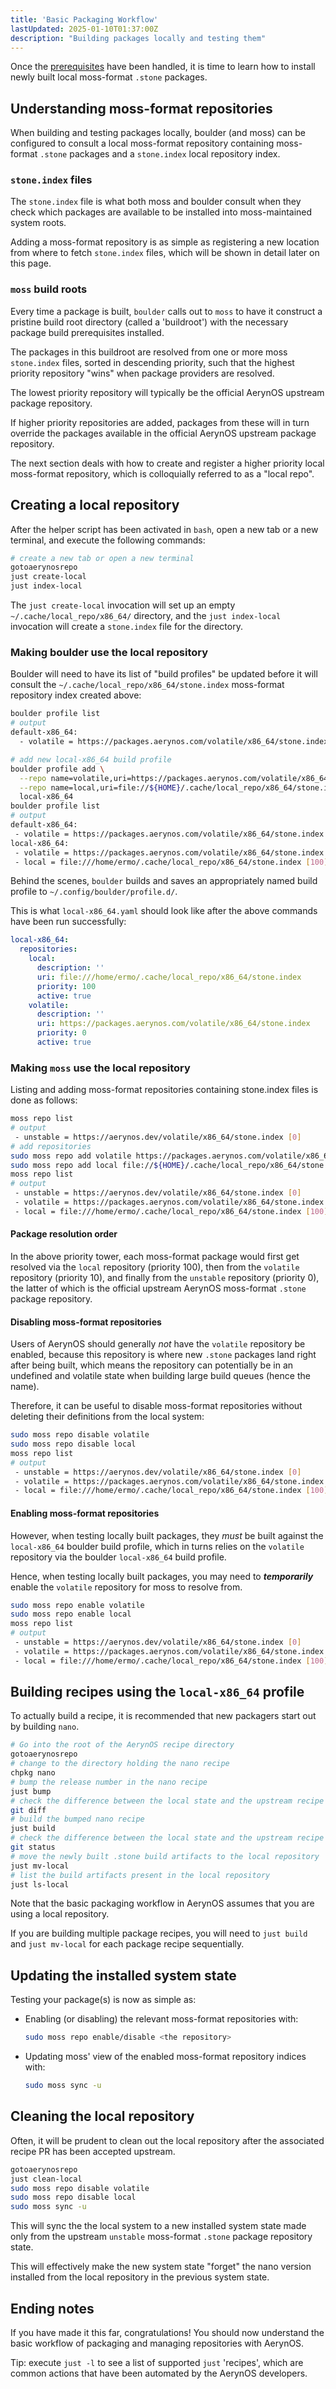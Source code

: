```yaml
---
title: 'Basic Packaging Workflow'
lastUpdated: 2025-01-10T01:37:00Z
description: "Building packages locally and testing them"
---
```


Once the [prerequisites](../prerequisites) have been handled, it is time to learn how to install
newly built local moss-format `.stone` packages.


## Understanding moss-format repositories

When building and testing packages locally, boulder (and moss) can be configured to consult a local
moss-format repository containing moss-format `.stone` packages and a `stone.index` local repository
index.

### `stone.index` files

The `stone.index` file is what both moss and boulder consult when they check which packages are
available to be installed into moss-maintained system roots.

Adding a moss-format repository is as simple as registering a new location from where to fetch
`stone.index` files, which will be shown in detail later on this page.

### `moss` build roots

Every time a package is built, `boulder` calls out to `moss` to have it construct a pristine build root
directory (called a 'buildroot') with the necessary package build prerequisites installed.

The packages in this buildroot are resolved from one or more moss `stone.index` files, sorted in
descending priority, such that the highest priority repository "wins" when package providers are
resolved.

The lowest priority repository will typically be the official AerynOS upstream package
repository.

If higher priority repositories are added, packages from these will in turn override the packages
available in the official AerynOS upstream package repository.

The next section deals with how to create and register a higher priority local moss-format
repository, which is colloquially referred to as a "local repo".


## Creating a local repository

After the helper script has been activated in `bash`, open a new tab or a new terminal, and execute
the following commands:

```bash
# create a new tab or open a new terminal
gotoaerynosrepo
just create-local
just index-local
```

The `just create-local` invocation will set up an empty `~/.cache/local_repo/x86_64/` directory,
and the `just index-local` invocation will create a `stone.index` file for the directory.


### Making boulder use the local repository

Boulder will need to have its list of "build profiles" be updated before it will consult the
`~/.cache/local_repo/x86_64/stone.index` moss-format repository index created above:

```bash
boulder profile list
# output
default-x86_64:
  - volatile = https://packages.aerynos.com/volatile/x86_64/stone.index [0]

# add new local-x86_64 build profile
boulder profile add \
  --repo name=volatile,uri=https://packages.aerynos.com/volatile/x86_64/stone.index,priority=0 \
  --repo name=local,uri=file://${HOME}/.cache/local_repo/x86_64/stone.index,priority=100 \
  local-x86_64
boulder profile list
# output
default-x86_64:
 - volatile = https://packages.aerynos.com/volatile/x86_64/stone.index [0]
local-x86_64:
 - volatile = https://packages.aerynos.com/volatile/x86_64/stone.index [0]
 - local = file:///home/ermo/.cache/local_repo/x86_64/stone.index [100]
```

Behind the scenes, `boulder` builds and saves an appropriately named build profile to `~/.config/boulder/profile.d/`.

This is what `local-x86_64.yaml` should look like after the above commands have been run successfully:

```yaml
local-x86_64:
  repositories:
    local:
      description: ''
      uri: file:///home/ermo/.cache/local_repo/x86_64/stone.index
      priority: 100
      active: true
    volatile:
      description: ''
      uri: https://packages.aerynos.com/volatile/x86_64/stone.index
      priority: 0
      active: true
```


### Making `moss` use the local repository

Listing and adding moss-format repositories containing stone.index files is done as follows:


```bash
moss repo list
# output
 - unstable = https://aerynos.dev/volatile/x86_64/stone.index [0]
# add repositories
sudo moss repo add volatile https://packages.aerynos.com/volatile/x86_64/stone.index -p 10
sudo moss repo add local file://${HOME}/.cache/local_repo/x86_64/stone.index -p 100
moss repo list
# output
 - unstable = https://aerynos.dev/volatile/x86_64/stone.index [0]
 - volatile = https://packages.aerynos.com/volatile/x86_64/stone.index [10]
 - local = file:///home/ermo/.cache/local_repo/x86_64/stone.index [100]
```


#### Package resolution order

In the above priority tower, each moss-format package would first get resolved via the `local`
repository (priority 100), then from the `volatile` repository (priority 10), and finally from the
`unstable` repository (priority 0), the latter of which is the official upstream AerynOS
moss-format `.stone` package repository.


#### Disabling moss-format repositories

Users of AerynOS should generally _not_ have the `volatile` repository be enabled, because this
repository is where new `.stone` packages land right after being built, which means the repository
can potentially be in an undefined and volatile state when building large build queues (hence the
name).

Therefore, it can be useful to disable moss-format repositories without deleting their definitions
from the local system:

```bash
sudo moss repo disable volatile 
sudo moss repo disable local
moss repo list
# output
 - unstable = https://aerynos.dev/volatile/x86_64/stone.index [0]
 - volatile = https://packages.aerynos.com/volatile/x86_64/stone.index [10] (disabled)
 - local = file:///home/ermo/.cache/local_repo/x86_64/stone.index [100] (disabled)
```


#### Enabling moss-format repositories

However, when testing locally built packages, they _must_ be built against the `local-x86_64`
boulder build profile, which in turns relies on the `volatile` repository via the boulder
`local-x86_64` build profile.

Hence, when testing locally built packages, you may need to _**temporarily**_ enable the `volatile`
repository for moss to resolve from.

```bash
sudo moss repo enable volatile 
sudo moss repo enable local
moss repo list
# output
 - unstable = https://aerynos.dev/volatile/x86_64/stone.index [0]
 - volatile = https://packages.aerynos.com/volatile/x86_64/stone.index [10]
 - local = file:///home/ermo/.cache/local_repo/x86_64/stone.index [100]
```


## Building recipes using the `local-x86_64` profile

To actually build a recipe, it is recommended that new packagers start out by building `nano`.

```bash
# Go into the root of the AerynOS recipe directory 
gotoaerynosrepo
# change to the directory holding the nano recipe
chpkg nano
# bump the release number in the nano recipe
just bump
# check the difference between the local state and the upstream recipe state
git diff
# build the bumped nano recipe
just build
# check the difference between the local state and the upstream recipe state
git status
# move the newly built .stone build artifacts to the local repository
just mv-local
# list the build artifacts present in the local repository
just ls-local
```

Note that the basic packaging workflow in AerynOS assumes that you are using a local repository.

If you are building multiple package recipes, you will need to `just build` and `just mv-local`
for each package recipe sequentially.


## Updating the installed system state

Testing your package(s) is now as simple as:

- Enabling (or disabling) the relevant moss-format repositories with:
  ```bash
  sudo moss repo enable/disable <the repository>
  ```
- Updating moss' view of the enabled moss-format repository indices with:
  ```bash
  sudo moss sync -u
  ```


## Cleaning the local repository

Often, it will be prudent to clean out the local repository after the associated recipe PR has been
accepted upstream.

```bash
gotoaerynosrepo
just clean-local
sudo moss repo disable volatile
sudo moss repo disable local
sudo moss sync -u 
```

This will sync the the local system to a new installed system state made only from the upstream
`unstable` moss-format `.stone` package repository state.

This will effectively make the new system state "forget" the nano version installed from the local
repository in the previous system state.

## Ending notes

If you have made it this far, congratulations! You should now understand the basic workflow of
packaging and managing repositories with AerynOS.

Tip: execute `just -l` to see a list of supported `just` 'recipes', which are common actions that
     have been automated by the AerynOS developers.
